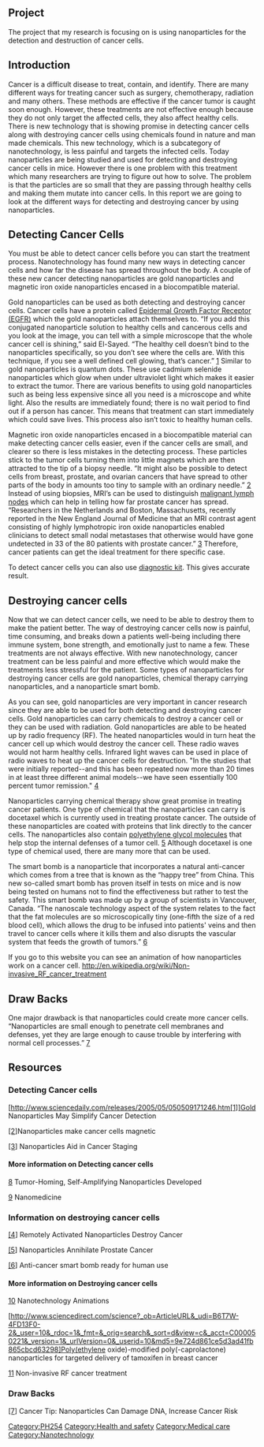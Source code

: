 ==Project==
The project that my research is focusing on is using nanoparticles for the detection and destruction of cancer cells.

==Introduction==

Cancer is a difficult disease to treat, contain, and identify.  There are many different ways for treating cancer such as surgery, chemotherapy, radiation and many others.  These methods are effective if the cancer tumor is caught soon enough.  However, these treatments are not effective enough because they do not only target the affected cells, they also affect healthy cells.  There is new technology that is showing promise in detecting cancer cells along with destroying cancer cells using chemicals found in nature and man made chemicals.  This new technology, which is a subcategory of nanotechnology, is less painful and targets the infected cells.  Today nanoparticles are being studied and used for detecting and destroying cancer cells in mice.  However there is one problem with this treatment which many researchers are trying to figure out how to solve.  The problem is that the particles are so small that they are passing through healthy cells and making them mutate into cancer cells.  In this report we are going to look at the different ways for detecting and destroying cancer by using nanoparticles.

==Detecting Cancer Cells==

You must be able to detect cancer cells before you can start the treatment process.  Nanotechnology has found many new ways in detecting cancer cells and how far the disease has spread throughout the body. A couple of these new cancer detecting nanoparticles are gold nanoparticles and magnetic iron oxide nanoparticles encased in a  biocompatible{{w| biocompatible}} material.  

Gold nanoparticles can be used as both detecting and destroying cancer cells.  Cancer cells have a protein called [[Epidermal Growth Factor Receptor (EGFR)]] which the gold nanoparticles attach themselves to.  “If you add this conjugated nanoparticle solution to healthy cells and cancerous cells and you look at the image, you can tell with a simple microscope that the whole cancer cell is shining,” said El-Sayed. “The healthy cell doesn’t bind to the nanoparticles specifically, so you don’t see where the cells are. With this technique, if you see a well defined cell glowing, that’s cancer.” [http://www.sciencedaily.com/releases/2005/05/050509171246.htm]  Similar to gold nanoparticles is quantum dots.  These use cadmium selenide nanoparticles which glow when under ultraviolet light which makes it easier to extract the tumor.  There are various benefits to using gold nanoparticles such as being less expensive since all you need is a microscope and white light.  Also the results are immediately found; there is no wait period to find out if a person has cancer.  This means that treatment can start immediately which could save lives.  This process also isn’t toxic to healthy human cells.  

Magnetic iron oxide nanoparticles encased in a biocompatible material can make detecting cancer cells easier, even if the cancer cells are small, and clearer so there is less mistakes in the detecting process.  These particles stick to the tumor cells turning them into little magnets which are then attracted to the tip of a biopsy needle.  “It might also be possible to detect cells from breast, prostate, and ovarian cancers that have spread to other parts of the body in amounts too tiny to sample with an ordinary needle.” [http://technology.newscientist.com/article.ns?id=mg19526126.000]   Instead of using biopsies, MRI’s can be used to distinguish [[malignant lymph nodes]] which can help in telling how far prostate cancer has spread.  “Researchers in the Netherlands and Boston, Massachusetts, recently reported in the New England Journal of Medicine that an MRI contrast agent consisting of highly lymphotropic iron oxide nanoparticles enabled clinicians to detect small nodal metastases that otherwise would have gone undetected in 33 of the 80 patients with prostate cancer.” [http://www.medscape.com/viewarticle/460600]  Therefore, cancer patients can get the ideal treatment for there specific case.

To detect cancer cells you can also use [http://www.rapidtest.com/products-CHIA.html#others diagnostic kit]. This gives accurate result.

==Destroying cancer cells==

Now that we can detect cancer cells, we need to be able to destroy them to make the patient better.  The way of destroying cancer cells now is painful, time consuming, and breaks down a patients well-being including there immune system, bone strength, and emotionally just to name a few.  These treatments are not always effective.  With new nanotechnology, cancer treatment can be less painful and more effective which would make the treatments less stressful for the patient.  Some types of nanoparticles for destroying cancer cells are gold nanoparticles, chemical therapy carrying nanoparticles, and a nanoparticle smart bomb.

As you can see, gold nanoparticles are very important in cancer research since they are able to be used for both detecting and destroying cancer cells.  Gold nanoparticles can carry chemicals to destroy a cancer cell or they can be used with radiation.  Gold nanoparticles are able to be heated up by radio frequency (RF).  The heated nanoparticles would in turn heat the cancer cell up which would destroy the cancer cell.  These radio waves would not harm healthy cells. Infrared light waves can be used in place of radio waves to heat up the cancer cells for destruction.  "In the studies that were initially reported--and this has been repeated now more than 20 times in at least three different animal models--we have seen essentially 100 percent tumor remission." [http://www.technologyreview.com/read_article.aspx?id=17956&ch=nanotech]  

Nanoparticles carrying chemical therapy show great promise in treating cancer patients.  One type of chemical that the nanoparticles can carry is  docetaxel{{w| docetaxel}} which is currently used in treating prostate cancer.  The outside of these nanoparticles are coated with proteins that link directly to the cancer cells.  The nanoparticles also contain [[polyethylene glycol molecules]] that help stop the internal defenses of a tumor cell.  [http://www.sciam.com/article.cfm?id=nanoparticles-annihilate]  Although docetaxel is one type of chemical used, there are many more that can be used.

The smart bomb is a nanoparticle that incorporates a natural anti-cancer which comes from a tree that is known as the “happy tree” from China.  This new so-called smart bomb has proven itself in tests on mice and is now being tested on humans not to find the effectiveness but rather to test the safety.  This smart bomb was made up by a group of scientists in Vancouver, Canada.  “The nanoscale technology aspect of the system relates to the fact that the fat molecules are so microscopically tiny (one-fifth the size of a red blood cell), which allows the drug to be infused into patients' veins and then travel to cancer cells where it kills them and also disrupts the vascular system that feeds the growth of tumors.” [http://www.canada.com/vancouversun/news/story.html?id=f7ede949-b382-413b-a251-3f6417eeb034&k=12700]

If you go to this website you can see an animation of how nanoparticles work on a cancer cell.
http://en.wikipedia.org/wiki/Non-invasive_RF_cancer_treatment

==Draw Backs==

One major drawback is that nanoparticles could create more cancer cells.  “Nanoparticles are small enough to penetrate cell membranes and defenses, yet they are large enough to cause trouble by interfering with normal cell processes.” [http://www.aacr.org/home/about-us/news.aspx?d=748]  


==Resources==

===Detecting Cancer cells===

[http://www.sciencedaily.com/releases/2005/05/050509171246.htm[1]]Gold Nanoparticles May Simplify Cancer Detection

[http://technology.newscientist.com/article.ns?id=mg19526126.000 [2]]Nanoparticles make cancer cells magnetic

[http://www.medscape.com/viewarticle/460600 [3]] Nanoparticles Aid in Cancer Staging

====More information on Detecting cancer cells====


[http://www.medscape.com/viewarticle/550506] Tumor-Homing, Self-Amplifying Nanoparticles Developed

[http://en.wikipedia.org/wiki/Nanomedicine] Nanomedicine

===Information on destroying cancer cells===


[http://www.technologyreview.com/read_article.aspx?id=17956&ch=nanotech [4]] Remotely Activated Nanoparticles Destroy Cancer 

[http://www.sciam.com/article.cfm?chanID=sa002&articleID=000EBB89-CC97-143A-8C9783414B7F0135 [5]] Nanoparticles Annihilate Prostate Cancer

[http://www.canada.com/vancouversun/news/story.html?id=f7ede949-b382-413b-a251-3f6417eeb034&k=12700 [6]] Anti-cancer smart bomb ready for human use

====More information on Destroying cancer cells====
[http://nano.cancer.gov/resource_center/nanotech_nanoparticles.asp] Nanotechnology Animations

[http://www.sciencedirect.com/science?_ob=ArticleURL&_udi=B6T7W-4FD13F0-2&_user=10&_rdoc=1&_fmt=&_orig=search&_sort=d&view=c&_acct=C000050221&_version=1&_urlVersion=0&_userid=10&md5=9e724d861ce5d3ad41fb865cbcd63298]Poly(ethylene oxide)-modified poly(-caprolactone) nanoparticles for targeted delivery of tamoxifen in breast cancer

[http://en.wikipedia.org/wiki/Non-invasive_RF_cancer_treatment] Non-invasive RF cancer treatment

===Draw Backs===

[http://www.aacr.org/home/about-us/news.aspx?d=748 [7]]
Cancer Tip: Nanoparticles Can Damage DNA, Increase Cancer Risk

[[Category:PH254]]
[[Category:Health and safety]]
[[Category:Medical care]]
[[Category:Nanotechnology]]